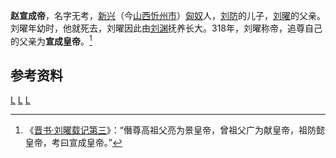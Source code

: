 '''赵宣成帝'''，名字无考，[[新興郡_(建安)|新兴]]（今[[山西|山西]][[忻州市|忻州市]]）[[匈奴|匈奴]]人，[[刘防|刘防]]的儿子，[[刘曜|刘曜]]的父亲。刘曜年幼时，他就死去，刘曜因此由[[刘渊|刘渊]]抚养长大。318年，刘曜称帝，追尊自己的父亲为'''宣成皇帝'''。<ref>《[[s:晋书/卷103|晋书·刘曜载记第三]]》：“僭尊高祖父亮为景皇帝，曾祖父广为献皇帝，祖防懿皇帝，考曰宣成皇帝。”</ref>

==参考资料==
{{reflist}}

[[category:匈奴人|L]]
[[category:前赵人|L]]
[[category:十六國追尊君主|L]]